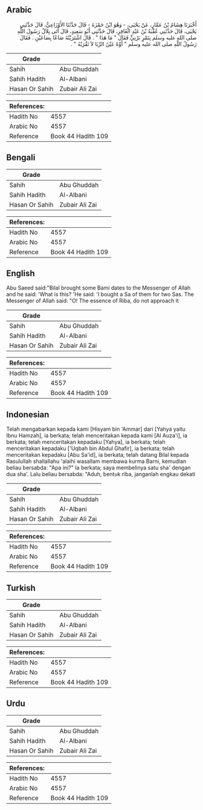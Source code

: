 ## Arabic


<div dir="rtl" lang="ar" style={{fontSize:'larger',backgroundColor:'#f8f9fa',padding:20}}>
أَخْبَرَنَا هِشَامُ بْنُ عَمَّارٍ، عَنْ يَحْيَى، - وَهُوَ ابْنُ حَمْزَةَ - قَالَ حَدَّثَنَا الأَوْزَاعِيُّ، قَالَ حَدَّثَنِي يَحْيَى، قَالَ حَدَّثَنِي عُقْبَةُ بْنُ عَبْدِ الْغَافِرِ، قَالَ حَدَّثَنِي أَبُو سَعِيدٍ، قَالَ أَتَى بِلاَلٌ رَسُولَ اللَّهِ صلى الله عليه وسلم بِتَمْرٍ بَرْنِيٍّ فَقَالَ ‏"‏ مَا هَذَا ‏"‏ ‏.‏ قَالَ اشْتَرَيْتُهُ صَاعًا بِصَاعَيْنِ ‏.‏ فَقَالَ رَسُولُ اللَّهِ صلى الله عليه وسلم ‏"‏ أَوِّهْ عَيْنُ الرِّبَا لاَ تَقْرَبْهُ ‏"‏ ‏.‏
</div>
<div style={{backgroundColor:'#f8f9fa',padding:20, marginBottom: 10}}><table> <thead> <tr> <th>Grade</th> <th></th> </tr> </thead> <tbody> <tr><td>Sahih</td><td>Abu Ghuddah</td></tr><tr><td>Sahih Hadith</td><td>Al-Albani</td></tr><tr><td>Hasan Or Sahih</td><td>Zubair Ali Zai</td></tr></tbody></table><table> <thead> <tr> <th>References:</th> <th></th> </tr> </thead> <tbody><tr><td>Hadith No</td><td>4557</td></tr><tr><td>Arabic No</td><td>4557</td></tr><tr><td>Reference</td><td>Book 44 Hadith 109</td></tr></tbody></table></div>

## Bengali


<div dir="ltr" lang="bn" style={{fontSize:'larger',backgroundColor:'#f8f9fa',padding:20}}>

</div>
<div style={{backgroundColor:'#f8f9fa',padding:20, marginBottom: 10}}><table> <thead> <tr> <th>Grade</th> <th></th> </tr> </thead> <tbody> <tr><td>Sahih</td><td>Abu Ghuddah</td></tr><tr><td>Sahih Hadith</td><td>Al-Albani</td></tr><tr><td>Hasan Or Sahih</td><td>Zubair Ali Zai</td></tr></tbody></table><table> <thead> <tr> <th>References:</th> <th></th> </tr> </thead> <tbody><tr><td>Hadith No</td><td>4557</td></tr><tr><td>Arabic No</td><td>4557</td></tr><tr><td>Reference</td><td>Book 44 Hadith 109</td></tr></tbody></table></div>

## English


<div dir="ltr" lang="en" style={{fontSize:'larger',backgroundColor:'#f8f9fa',padding:20}}>
Abu Saeed said:"Bilal brought some Bami dates to the Messenger of Allah and he said: 'What is this? 'He said: 'I bought a Sa of them for two Sas. The Messenger of Allah said: "O! The essence of Riba, do not approach it
</div>
<div style={{backgroundColor:'#f8f9fa',padding:20, marginBottom: 10}}><table> <thead> <tr> <th>Grade</th> <th></th> </tr> </thead> <tbody> <tr><td>Sahih</td><td>Abu Ghuddah</td></tr><tr><td>Sahih Hadith</td><td>Al-Albani</td></tr><tr><td>Hasan Or Sahih</td><td>Zubair Ali Zai</td></tr></tbody></table><table> <thead> <tr> <th>References:</th> <th></th> </tr> </thead> <tbody><tr><td>Hadith No</td><td>4557</td></tr><tr><td>Arabic No</td><td>4557</td></tr><tr><td>Reference</td><td>Book 44 Hadith 109</td></tr></tbody></table></div>

## Indonesian


<div dir="ltr" lang="id" style={{fontSize:'larger',backgroundColor:'#f8f9fa',padding:20}}>
Telah mengabarkan kepada kami [Hisyam bin 'Ammar] dari [Yahya yaitu Ibnu Hamzah], ia berkata; telah menceritakan kepada kami [Al Auza'i], ia berkata; telah menceritakan kepadaku [Yahya], ia berkata; telah menceritakan kepadaku ['Uqbah bin Abdul Ghafir], ia berkata; telah menceritakan kepadaku [Abu Sa'id], ia berkata; telah datang Bilal kepada Rasulullah shallallahu 'alaihi wasallam membawa kurma Barni, kemudian beliau bersabda: "Apa ini?" Ia berkata; saya membelinya satu sha' dengan dua sha'. Lalu beliau bersabda: "Aduh, bentuk riba, janganlah engkau dekati
</div>
<div style={{backgroundColor:'#f8f9fa',padding:20, marginBottom: 10}}><table> <thead> <tr> <th>Grade</th> <th></th> </tr> </thead> <tbody> <tr><td>Sahih</td><td>Abu Ghuddah</td></tr><tr><td>Sahih Hadith</td><td>Al-Albani</td></tr><tr><td>Hasan Or Sahih</td><td>Zubair Ali Zai</td></tr></tbody></table><table> <thead> <tr> <th>References:</th> <th></th> </tr> </thead> <tbody><tr><td>Hadith No</td><td>4557</td></tr><tr><td>Arabic No</td><td>4557</td></tr><tr><td>Reference</td><td>Book 44 Hadith 109</td></tr></tbody></table></div>

## Turkish


<div dir="ltr" lang="tr" style={{fontSize:'larger',backgroundColor:'#f8f9fa',padding:20}}>

</div>
<div style={{backgroundColor:'#f8f9fa',padding:20, marginBottom: 10}}><table> <thead> <tr> <th>Grade</th> <th></th> </tr> </thead> <tbody> <tr><td>Sahih</td><td>Abu Ghuddah</td></tr><tr><td>Sahih Hadith</td><td>Al-Albani</td></tr><tr><td>Hasan Or Sahih</td><td>Zubair Ali Zai</td></tr></tbody></table><table> <thead> <tr> <th>References:</th> <th></th> </tr> </thead> <tbody><tr><td>Hadith No</td><td>4557</td></tr><tr><td>Arabic No</td><td>4557</td></tr><tr><td>Reference</td><td>Book 44 Hadith 109</td></tr></tbody></table></div>

## Urdu


<div dir="rtl" lang="ur" style={{fontSize:'larger',backgroundColor:'#f8f9fa',padding:20}}>

</div>
<div style={{backgroundColor:'#f8f9fa',padding:20, marginBottom: 10}}><table> <thead> <tr> <th>Grade</th> <th></th> </tr> </thead> <tbody> <tr><td>Sahih</td><td>Abu Ghuddah</td></tr><tr><td>Sahih Hadith</td><td>Al-Albani</td></tr><tr><td>Hasan Or Sahih</td><td>Zubair Ali Zai</td></tr></tbody></table><table> <thead> <tr> <th>References:</th> <th></th> </tr> </thead> <tbody><tr><td>Hadith No</td><td>4557</td></tr><tr><td>Arabic No</td><td>4557</td></tr><tr><td>Reference</td><td>Book 44 Hadith 109</td></tr></tbody></table></div>